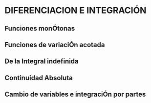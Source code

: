 # DIFERENCIACION E INTEGRACIÓN

## Funciones monÓtonas

## Funciones de variaciÓn acotada

## De la Integral indefinida

## Continuidad Absoluta

## Cambio de variables e integraciÓn por partes
